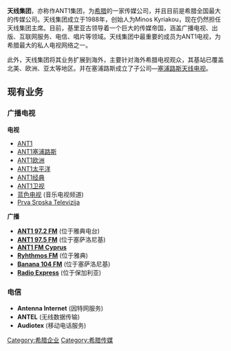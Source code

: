 {{Infobox_Company |
  company_name   = 天线集团 |
  company_logo   = <!-- 檔案不存在 [[File:ANT1_Group.png|File:ANT1 Group.png]] ，可從英文維基百科取得 -->|
  company_type   = [[私立公司|私立公司]] |
  country        = 希腊 |
  foundation     = 1983 |
  founder = [[Minos_Kyriakou|Minos Kyriakou]]|
  key_people     = [[Minos_Kyriakou|Minos Kyriakou]], 主席，创始人|
  location       = [[雅典|雅典]] |
  num_employees  = |
  industry       = [[Mass_media|Media]] |
  products       = [[广播|广播]], [[出版|出版]], [[电信|电信]] |
  revenue        = |
  owner          = [[Minos_Kyriakou|Minos Kyriakou]] |
  homepage       = [http://www.antennagroup.gr/ Antenna Group]
}}
'''天线集团'''，亦称作ANT1集团，为[[希腊|希腊]]的一家传媒公司，并且目前是希腊全国最大的传媒公司。天线集团成立于1988年，创始人为Minos Kyriakou，现在仍然担任天线集团主席。目前，基里亚古领导着一个巨大的传媒帝国，涵盖广播电视、出版、互联网服务、电信、唱片等领域。天线集团中最重要的成员为ANT1电视，为希腊最大的私人电视网络之一。

此外，天线集团将其业务扩展到海外，主要针对海外希腊电视观众，其基站已覆盖北美、欧洲、亚太等地区。并在塞浦路斯成立了子公司—[[塞浦路斯天线电视|塞浦路斯天线电视]]。

== 现有业务 ==
===广播电视===

'''电视'''

* [[ANT1|ANT1]]
* [[ANT1塞浦路斯|ANT1塞浦路斯]]
* [[ANT1欧洲|ANT1欧洲]]
* [[ANT1太平洋|ANT1太平洋]]
* [[ANT1经典|ANT1经典]]
* [[ANT1卫视|ANT1卫视]]
* [[蓝色电视|蓝色电视]] (音乐电视频道)
* [[Prva_Srpska_Televizija|Prva Srpska Televizija]]

'''广播'''

* '''[[ANT1_97.2_FM|ANT1 97.2 FM]]''' (位于雅典电台)
* '''[[ANT1_97.5_FM|ANT1 97.5 FM]]''' (位于塞萨洛尼基)
* '''[[ANT1_FM_Cyprus|ANT1 FM Cyprus]]'''
* '''[[Ryhthmos_FM|Ryhthmos FM]]''' (位于雅典)
* '''[[Banana_104_FM|Banana 104 FM]]''' (位于塞萨洛尼基)
* '''[[Radio_Express|Radio Express]]''' (位于保加利亚)

===电信===

* '''Antenna Internet''' (因特网服务)
* '''ANTEL''' (无线数据传输)
* '''Audiotex''' (移动电话服务)

[[Category:希腊企业|Category:希腊企业]]
[[Category:希腊传媒|Category:希腊传媒]]